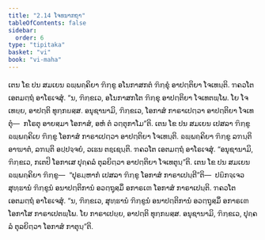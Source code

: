 ```yaml
---
title: "2.14 ໂຈທນາກຖາ"
tableOfContents: false
sidebar:
  order: 6
type: "tipitaka"
basket: "vi"
book: "vi-maha"
---
```



<DynamicBreadcrumb />

<Division number="153" book="vi-maha">

<Paragraph number="639" book="vi-maha">
ເຕນ ໂຂ ປນ ສມເຍນ ຉພ຺ພຄ຺ຄິຍາ ຠິກ຺ຂູ ອໂນກາສກຕໍ ຠິກ຺ຂຸໍ ອາປຕ຺ຕິຍາ ໂຈເທນ຺ຕິ. ຠຄວໂຕ ເອຕມຕ຺ຖໍ ອາໂຣເຈສຸໍ. “ນ, ຠິກ຺ຂເວ, ອໂນກາສກໂຕ ຠິກ຺ຂຸ ອາປຕ຺ຕິຍາ ໂຈເທຕພ຺ໂພ. ໂຍ ໂຈເທຍ຺ຍ, ອາປຕ຺ຕິ ທຸກ຺ກຏສ຺ສ. ອນຸຊານາມິ, ຠິກ຺ຂເວ, ໂອກາສໍ ກາຣາເປຕ຺ວາ ອາປຕ຺ຕິຍາ ໂຈເທຕຸໍ—  ກໂຣຕຸ ອາຍສ຺ມາ ໂອກາສໍ, ອຫໍ ຕໍ ວຕ຺ຕຸກາໂມ”ຕິ.
</Paragraph>

<Paragraph number="640" book="vi-maha">
ເຕນ ໂຂ ປນ ສມເຍນ ເປສລາ ຠິກ຺ຂູ ຉພ຺ພຄ຺ຄິເຍ ຠິກ຺ຂູ ໂອກາສໍ ກາຣາເປຕ຺ວາ ອາປຕ຺ຕິຍາ ໂຈເທນ຺ຕິ. ຉພ຺ພຄ຺ຄິຍາ ຠິກ຺ຂູ ລຠນ຺ຕິ ອາຆາຕໍ, ລຠນ຺ຕິ ອປ຺ປຈ຺ຈຍໍ, ວເຘນ ຕຊ຺ເຊນ຺ຕິ. ຠຄວໂຕ ເອຕມຕ຺ຖໍ ອາໂຣເຈສຸໍ. “ອນຸຊານາມິ, ຠິກ຺ຂເວ, ກເຕປິ ໂອກາເສ ປຸຄ຺ຄລໍ ຕຸລຍິຕ຺ວາ ອາປຕ຺ຕິຍາ ໂຈເທຕຸນ຺”ຕິ.
</Paragraph>

<Paragraph number="641" book="vi-maha">
ເຕນ ໂຂ ປນ ສມເຍນ ຉພ຺ພຄ຺ຄິຍາ ຠິກ຺ຂູ—  “ປຸຣມ຺ຫາກໍ ເປສລາ ຠິກ຺ຂູ ໂອກາສໍ ກາຣາເປນ຺ຕີ”ຕິ—  ປຏິກຈ຺ເຈວ ສຸທ຺ຘານໍ ຠິກ຺ຂູນໍ ອນາປຕ຺ຕິການໍ ອວຕ຺ຖຸສ຺ມິໍ ອກາຣເຓ ໂອກາສໍ ກາຣາເປນ຺ຕິ. ຠຄວໂຕ ເອຕມຕ຺ຖໍ ອາໂຣເຈສຸໍ. “ນ, ຠິກ຺ຂເວ, ສຸທ຺ຘານໍ ຠິກ຺ຂູນໍ ອນາປຕ຺ຕິການໍ ອວຕ຺ຖຸສ຺ມິໍ ອກາຣເຓ ໂອກາໂສ ກາຣາເປຕພ຺ໂພ. ໂຍ ກາຣາເປຍ຺ຍ, ອາປຕ຺ຕິ ທຸກ຺ກຏສ຺ສ. ອນຸຊານາມິ, ຠິກ຺ຂເວ, ປຸຄ຺ຄລໍ ຕຸລຍິຕ຺ວາ ໂອກາສໍ ກາຕຸນ຺”ຕິ.
</Paragraph>
</Division>